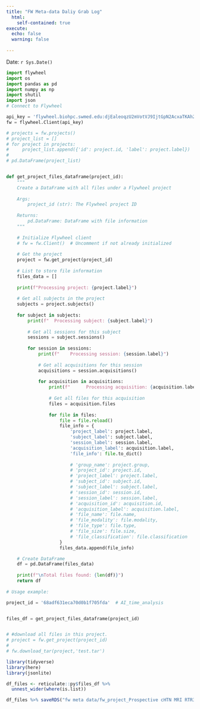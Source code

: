 ```yaml
---
title: "FW Meta-data Daliy Grab Log"
  html:
    self-contained: true
execute:
  echo: false
  warning: false
  
---
```


Date: `r Sys.Date()`

```python
import flywheel
import os
import pandas as pd
import numpy as np
import shutil
import json
# Connect to Flywheel

api_key = 'flywheel.biohpc.swmed.edu:djEaleoqzU2mVotVJ9IjtGpN2AcxaTKAh24PzV7hEogAXQObNezez1-sA'
fw = flywheel.Client(api_key)

# projects = fw.projects()
# project_list = []
# for project in projects:
#     project_list.append({'id': project.id, 'label': project.label})
# 
# pd.DataFrame(project_list)


def get_project_files_dataframe(project_id):
    """
    Create a DataFrame with all files under a Flywheel project
    
    Args:
        project_id (str): The Flywheel project ID
        
    Returns:
        pd.DataFrame: DataFrame with file information
    """
    
    # Initialize Flywheel client
    # fw = fw.Client()  # Uncomment if not already initialized
    
    # Get the project
    project = fw.get_project(project_id)
    
    # List to store file information
    files_data = []
    
    print(f"Processing project: {project.label}")
    
    # Get all subjects in the project
    subjects = project.subjects()
    
    for subject in subjects:
        print(f"  Processing subject: {subject.label}")
        
        # Get all sessions for this subject
        sessions = subject.sessions()
        
        for session in sessions:
            print(f"    Processing session: {session.label}")
            
            # Get all acquisitions for this session
            acquisitions = session.acquisitions()
            
            for acquisition in acquisitions:
                print(f"      Processing acquisition: {acquisition.label}")
                
                # Get all files for this acquisition
                files = acquisition.files
                
                for file in files:
                    file = file.reload()
                    file_info = {
                        'project_label': project.label,
                        'subject_label': subject.label,
                        'session_label': session.label,
                        'acquisition_label': acquisition.label,
                        'file_info': file.to_dict()
                      
                        # 'group_name': project.group,
                        # 'project_id': project.id,
                        # 'project_label': project.label,
                        # 'subject_id': subject.id,
                        # 'subject_label': subject.label,
                        # 'session_id': session.id,
                        # 'session_label': session.label,
                        # 'acquisition_id': acquisition.id,
                        # 'acquisition_label': acquisition.label,
                        # 'file_name': file.name,
                        # 'file_modality': file.modality,
                        # 'file_type': file.type,
                        # 'file_size': file.size,
                        # 'file_classification': file.classification
                    }
                    files_data.append(file_info)

    # Create DataFrame
    df = pd.DataFrame(files_data)
    
    print(f"\nTotal files found: {len(df)}")
    return df
      
# Usage example:

project_id = '68adf631eca70d0b1f705fda'  # AI_time_analysis


files_df = get_project_files_dataframe(project_id)


# #download all files in this project.
# project = fw.get_project(project_id)
# 
# fw.download_tar(project,'test.tar')

```




```r
library(tidyverse)
library(here)
library(jsonlite)

df_files <- reticulate::py$files_df %>%
  unnest_wider(where(is.list)) 

df_files %>% saveRDS("fw meta data/fw_project_Prospective cHTN MRI RTR3T.rds")

```



